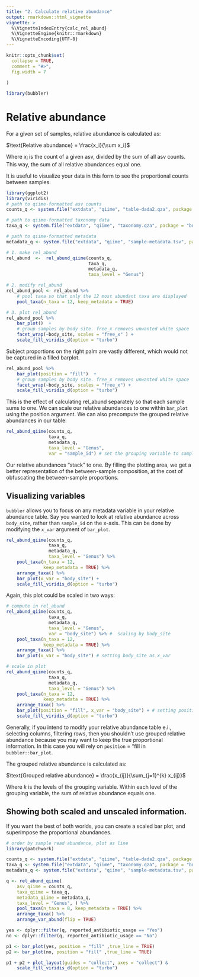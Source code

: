 ```yaml
---
title: "2. Calculate relative abundance"
output: rmarkdown::html_vignette
vignette: >
  %\VignetteIndexEntry{calc_rel_abund}
  %\VignetteEngine{knitr::rmarkdown}
  %\VignetteEncoding{UTF-8}
---
```


```r
knitr::opts_chunk$set(
  collapse = TRUE,
  comment = "#>", 
  fig.width = 7
  
)
```

```r
library(bubbler)
```
# Relative abundance
 
For a given set of samples, relative abundance is calculated as:


$\text{Relative abundance} = \frac{x_i}{\sum x_i}$


Where $x_i$ is the count of a given asv, divided by the sum of all asv counts. This way, the sum of all relative abundances equal one. 


It is useful to visualize your data in this form to see the proportional counts between samples. 


```r
library(ggplot2)
library(viridis)
# path to qiime-formatted asv counts 
counts_q <- system.file("extdata", "qiime", "table-dada2.qza", package = "bubbler")

# path to qiime-formatted taxonomy data 
taxa_q <- system.file("extdata", "qiime", "taxonomy.qza", package = "bubbler")

# path to qiime-formatted metadata
metadata_q <- system.file("extdata", "qiime", "sample-metadata.tsv", package = "bubbler")

```

```r
# 1. make rel_abund
rel_abund  <-  rel_abund_qiime(counts_q, 
                               taxa_q, 
                               metadata_q,
                               taxa_level = "Genus")

# 2. modify rel_abund
rel_abund_pool <- rel_abund %>%
    # pool taxa so that only the 12 most abundant taxa are displayed 
    pool_taxa(n_taxa = 12, keep_metadata = TRUE) 

# 3. plot rel_abund
rel_abund_pool %>%
    bar_plot()  + 
    # group samples by body site. free_x removes unwanted white space
    facet_wrap(~body_site, scales = "free_x" ) +
    scale_fill_viridis_d(option = "turbo")

```


Subject proportions on the right palm are vastly different, which would not be captured in a filled barplot. 


```r
rel_abund_pool %>%
    bar_plot(position = "fill")  + 
    # group samples by body site. free_x removes unwanted white space
    facet_wrap(~body_site, scales = "free_x") + 
    scale_fill_viridis_d(option = "turbo") 
```

This is the effect of calculating rel_abund separately so that each sample sums to one. We can scale our relative abundances to one within `bar_plot` using the position argument. We can also precompute the grouped relative abundances in our table:


```r
rel_abund_qiime(counts_q, 
                taxa_q,
                metadata_q,
                taxa_level = "Genus",
                var = "sample_id") # set the grouping variable to sample_id
```


Our relative abundances "stack" to one. By filling the plotting area, we get a better representation of the between-sample composition, at the cost of obfuscating the between-sample proportions. 

## Visualizing variables 

`bubbler`  allows you to focus on any metadata variable in your relative abundance table. Say you wanted to look at relative abundance across `body_site`, rather than `sample_id` on the x-axis. This can be done by modifying the `x_var` argument of `bar_plot`.


```r
rel_abund_qiime(counts_q,
                taxa_q,
                metadata_q,
                taxa_level = "Genus") %>%
    pool_taxa(n_taxa = 12,
              keep_metadata = TRUE) %>%
    arrange_taxa() %>%
    bar_plot(x_var = "body_site") + 
    scale_fill_viridis_d(option = "turbo") 
```


Again, this plot could be scaled in two ways: 


```r
# compute in rel_abund
rel_abund_qiime(counts_q,
                taxa_q,
                metadata_q,
                taxa_level = "Genus",
                var = "body_site") %>% #  scaling by body_site
    pool_taxa(n_taxa = 12,
              keep_metadata = TRUE) %>%
    arrange_taxa() %>%
    bar_plot(x_var = "body_site") # setting body_site as x_var

# scale in plot
rel_abund_qiime(counts_q,
                taxa_q,
                metadata_q,
                taxa_level = "Genus") %>%
    pool_taxa(n_taxa = 12,
              keep_metadata = TRUE) %>%
    arrange_taxa() %>%
    bar_plot(position = "fill", x_var = "body_site") + # setting position as fill
    scale_fill_viridis_d(option = "turbo") 

```
Generally, if you intend to modify your relative abundance table e.i., selecting columns, filtering rows, then you shouldn't use grouped relative abundance because you may want to keep the true proportional information. In this case you will rely on `position` = "fill in `bubbler::bar_plot`.

The grouped relative abundance is calculated as: 

$\text{Grouped relative abundance} = \frac{x_{ij}}{\sum_{j=1}^{k} x_{ij}}$

Where $k$ is the levels of the grouping variable. Within each level of the grouping
variable, the sum of relative abundance equals one. 


## Showing both scaled and unscaled information.

If you want the best of both worlds, you can create a scaled bar plot, and superimpose the proportional abundances.  

```r
# order by sample read abundance, plot as line
library(patchwork)

counts_q <- system.file("extdata", "qiime", "table-dada2.qza", package = "bubbler")
taxa_q <- system.file("extdata", "qiime", "taxonomy.qza", package = "bubbler")
metadata_q <- system.file("extdata", "qiime", "sample-metadata.tsv", package = "bubbler")

q <- rel_abund_qiime(
    asv_qiime = counts_q,
    taxa_qiime = taxa_q,
    metadata_qiime = metadata_q,
    taxa_level = "Genus", ) %>% 
    pool_taxa(n_taxa = 8, keep_metadata = TRUE) %>%
    arrange_taxa() %>%
    arrange_var_abund(flip = TRUE)

yes <- dplyr::filter(q, reported_antibiotic_usage == "Yes")
no <- dplyr::filter(q, reported_antibiotic_usage == "No")

p1 <- bar_plot(yes, position = "fill" ,true_line = TRUE)
p2 <- bar_plot(no, position = "fill" ,true_line = TRUE)

p1 + p2 + plot_layout(guides = "collect", axes = "collect") & 
    scale_fill_viridis_d(option = "turbo")


```




